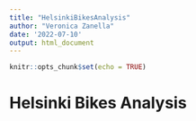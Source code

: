 ```yaml
---
title: "HelsinkiBikesAnalysis"
author: "Veronica Zanella"
date: '2022-07-10'
output: html_document
---
```


```r
knitr::opts_chunk$set(echo = TRUE)
```

# Helsinki Bikes Analysis